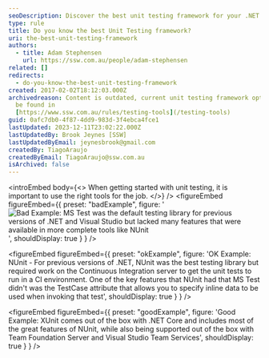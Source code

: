 ```yaml
---
seoDescription: Discover the best unit testing framework for your .NET project and streamline your testing process with XUnit, a popular choice among developers.
type: rule
title: Do you know the best Unit Testing framework?
uri: the-best-unit-testing-framework
authors:
  - title: Adam Stephensen
    url: https://ssw.com.au/people/adam-stephensen
related: []
redirects:
  - do-you-know-the-best-unit-testing-framework
created: 2017-02-02T18:12:03.000Z
archivedreason: Content is outdated, current unit testing framework options can
  be found in
  [https://www.ssw.com.au/rules/testing-tools](/testing-tools)
guid: 0afc7db0-4f87-4dd9-983d-3f4ebca4fce1
lastUpdated: 2023-12-11T23:02:22.000Z
lastUpdatedBy: Brook Jeynes [SSW]
lastUpdatedByEmail: jeynesbrook@gmail.com
createdBy: TiagoAraujo
createdByEmail: TiagoAraujo@ssw.com.au
isArchived: false
---
```


<introEmbed
  body={<>
When getting started with unit testing, it is important to use the right tools for the job.
  </>}
/>
<figureEmbed figureEmbed={{
  preset: "badExample",
  figure: '![Bad Example: MS Test was the default testing library for previous versions of .NET and Visual Studio but lacked many features that were available in more complete tools like NUnit](/uploads/rules/the-best-unit-testing-framework/bestunittest-bad1.png)',
  shouldDisplay: true
} } />


<figureEmbed figureEmbed={{
  preset: "okExample",
  figure: 'OK Example: NUnit - For previous versions of .NET, NUnit was the best testing library but required work on the Continuous Integration server to get the unit tests to run in a CI environment. One of the key features that NUnit had that MS Test didn\'t was the TestCase attribute that allows you to specify inline data to be used when invoking that test',
  shouldDisplay: true
} } />


<figureEmbed figureEmbed={{
  preset: "goodExample",
  figure: 'Good Example: XUnit comes out of the box with .NET Core and includes most of the great features of NUnit, while also being supported out of the box with Team Foundation Server and Visual Studio Team Services',
  shouldDisplay: true
} } />
